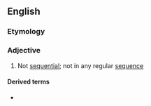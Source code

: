 {{also|non-sequential}}

==English==

===Etymology===
{{prefix|en|non|sequential}}

===Adjective===
{{en-adj|-}}

# Not [[sequential]]; not in any regular [[sequence]]

====Derived terms====
* {{l|en|nonsequentially}}